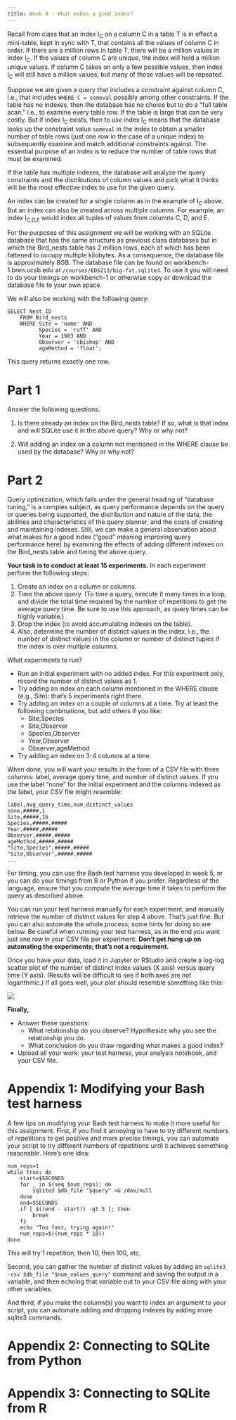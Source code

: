 ```yaml
---
title: Week 9 - What makes a good index?
---
```


Recall from class that an index I~C~ on a column C in a table T is in effect a mini-table, kept in sync with T, that contains all the values of column C in order. If there are a million rows in table T, there will be a million values in index I~C~. If the values of column C are unique, the index will hold a million unique values. If column C takes on only a few possible values, then index I~C~ will still have a million values, but many of those values will be repeated.

Suppose we are given a query that includes a constraint against column C, i.e., that includes `WHERE C = someval` possibly among other constraints. If the table has no indexes, then the database has no choice but to do a "full table scan," i.e., to examine every table row. If the table is large that can be very costly. But if index I~C~ exists, then to *use* index I~C~ means that the database looks up the constraint value `someval` in the index to obtain a smaller number of table rows (just one row in the case of a unique index) to subsequently examine and match additional constraints against. The essential purpose of an index is to reduce the number of table rows that must be examined.

If the table has multiple indexes, the database will analyze the query constraints and the distributions of column values and pick what it thinks will be the most effective index to use for the given query.

An index can be created for a single column as in the example of I~C~ above. But an index can also be created across multiple columns. For example, an index I~C,D,E~ would index all tuples of values from columns C, D, and E.

For the purposes of this assignment we will be working with an SQLite database that has the same structure as previous class databases but in which the Bird_nests table has 2 million rows, each of which has been fattened to occupy multiple kilobytes. As a consequence, the database file is approximately 8GB. The database file can be found on workbench-1.bren.ucsb.edu at `/courses/EDS213/big-fat.sqlite3`. To use it you will need to do your timings on workbench-1 or otherwise copy or download the database file to your own space.

We will also be working with the following query:

```         
SELECT Nest_ID
    FROM Bird_nests
    WHERE Site = 'nome' AND
          Species = 'ruff' AND
          Year = 1983 AND
          Observer = 'cbishop' AND
          ageMethod = 'float';
```

This query returns exactly one row.

# Part 1

Answer the following questions.

1.  Is there already an index on the Bird_nests table? If so, what is that index and will SQLite use it in the above query? Why or why not?

2.  Will adding an index on a column not mentioned in the WHERE clause be used by the database? Why or why not?

# Part 2

Query optimization, which falls under the general heading of "database tuning," is a complex subject, as query performance depends on the query or queries being supported, the distribution and nature of the data, the abilities and characteristics of the query planner, and the costs of creating and maintaining indexes. Still, we can make a general observation about what makes for a good index ("good" meaning improving query performance here) by examining the effects of adding different indexes on the Bird_nests table and timing the above query.

**Your task is to conduct at least 15 experiments.** In each experiment perform the following steps:

1.  Create an index on a column or columns.
2.  Time the above query. (To time a query, execute it many times in a loop, and divide the total time required by the number of repetitions to get the average query time. Be sure to use this approach, as query times can be highly variable.)
3.  Drop the index (to avoid accumulating indexes on the table).
4.  Also, determine the number of distinct values in the index, i.e., the number of distinct values in the column or number of distinct tuples if the index is over multiple columns.

What experiments to run?

-   Run an initial experiment with no added index. For this experiment only, record the number of distinct values as 1.
-   Try adding an index on each column mentioned in the WHERE clause (e.g., Site): that's 5 experiments right there.
-   Try adding an index on a couple of columns at a time. Try at least the following combinations, but add others if you like:
    -   Site,Species
    -   Site,Observer
    -   Species,Observer
    -   Year,Observer
    -   Observer,ageMethod
-   Try adding an index on 3-4 columns at a time.

When done, you will want your results in the form of a CSV file with three columns: label, average query time, and number of distinct values. If you use the label "none" for the initial experiment and the columns indexed as the label, your CSV file might resemble:

```         
label,avg_query_time,num_distinct_values
none,#####,1
Site,#####,16
Species,#####,#####
Year,#####,#####
Observer,#####,#####
ageMethod,#####,#####
"Site,Species",#####,#####
"Site,Observer",#####,#####
...
```

For timing, you can use the Bash test harness you developed in week 5, or you can do your timings from R or Python if you prefer. Regardless of the language, ensure that you compute the average time it takes to perform the query as described above.

You can run your test harness manually for each experiment, and manually retrieve the number of distinct values for step 4 above. That's just fine. But you can also automate the whole process; some hints for doing so are below. Be careful when running your test harness, as in the end you want just one row in your CSV file per experiment. **Don't get hung up on automating the experiments; that's not a requirement.**

Once you have your data, load it in Jupyter or RStudio and create a log-log scatter plot of the number of distinct index values (X axis) versus query time (Y axis). (Results will be difficult to see if both axes are not logarithmic.) If all goes well, your plot should resemble something like this:

![](IMG_7077.jpeg)

**Finally,**

-   Answer these questions:
    -   What relationship do you observe? Hypothesize why you see the relationship you do.
    -   What conclusion do you draw regarding what makes a good index?
-   Upload all your work: your test harness, your analysis notebook, and your CSV file.

# Appendix 1: Modifying your Bash test harness

A few tips on modifying your Bash test harness to make it more useful for this assignment. First, if you find it annoying to have to try different numbers of repetitions to get positive and more precise timings, you can automate your script to try different numbers of repetitions until it achieves something reasonable. Here's one idea:

```         
num_reps=1
while true; do
    start=$SECONDS
    for _ in $(seq $num_reps); do
        sqlite3 $db_file "$query" >& /dev/null
    done
    end=$SECONDS
    if [ $((end - start)) -gt 5 ]; then
        break
    fi
    echo "Too fast, trying again!"
    num_reps=$((num_reps * 10))
done
```

This will try 1 repetition, then 10, then 100, etc.

Second, you can gather the number of distinct values by adding an `sqlite3 -csv $db_file "$num_values_query"` command and saving the output in a variable, and then echoing that variable out to your CSV file along with your other variables.

And third, if you make the column(s) you want to index an argument to your script, you can automate adding and dropping indexes by adding more sqlite3 commands.

# Appendix 2: Connecting to SQLite from Python

# Appendix 3: Connecting to SQLite from R
